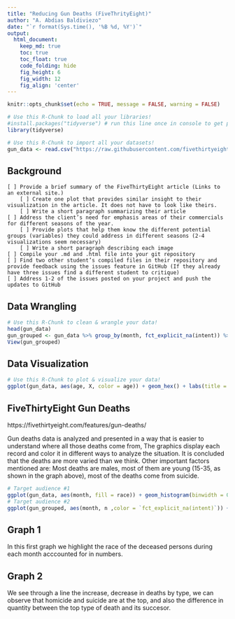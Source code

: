 ```yaml
---
title: "Reducing Gun Deaths (FiveThrityEight)"
author: "A. Abdias Baldiviezo"
date: "`r format(Sys.time(), '%B %d, %Y')`"
output:
  html_document:  
    keep_md: true
    toc: true
    toc_float: true
    code_folding: hide
    fig_height: 6
    fig_width: 12
    fig_align: 'center'
---
```


```r
knitr::opts_chunk$set(echo = TRUE, message = FALSE, warning = FALSE)
```

```r
# Use this R-Chunk to load all your libraries!
#install.packages("tidyverse") # run this line once in console to get package
library(tidyverse)

```

```r
# Use this R-Chunk to import all your datasets!
gun_data <- read.csv("https://raw.githubusercontent.com/fivethirtyeight/guns-data/master/full_data.csv")
```

## Background


    [ ] Provide a brief summary of the FiveThirtyEight article (Links to an external site.)
        [ ] Create one plot that provides similar insight to their visualization in the article. It does not have to look like theirs.
        [ ] Write a short paragraph summarizing their article
    [ ] Address the client’s need for emphasis areas of their commercials for different seasons of the year.
        [ ] Provide plots that help them know the different potential groups (variables) they could address in different seasons (2-4 visualizations seem necessary)
        [ ] Write a short paragraph describing each image
    [ ] Compile your .md and .html file into your git repository
    [ ] Find two other student’s compiled files in their repository and provide feedback using the issues feature in GitHub (If they already have three issues find a different student to critique)
    [ ] Address 1-2 of the issues posted on your project and push the updates to GitHub


## Data Wrangling

```r
# Use this R-Chunk to clean & wrangle your data!
head(gun_data)
gun_grouped <- gun_data %>% group_by(month, fct_explicit_na(intent)) %>% tally()
View(gun_grouped)
```

## Data Visualization

```r
# Use this R-Chunk to plot & visualize your data!
ggplot(gun_data, aes(age, X, color = age)) + geom_hex() + labs(title = "Number of Gun Deaths by the Age", y = "") + scale_y_continuous(labels = NULL) + scale_x_continuous(breaks = seq(0,110, by = 5))
```

## FiveThirtyEight Gun Deaths

https://fivethirtyeight.com/features/gun-deaths/ 

Gun deaths data is analyzed and presented in a way that is easier to understand where all those deaths come from,
The graphics display each record and color it in different ways to analyze the situation.
It is concluded that the deaths are more varied than we think. Other important factors mentioned are: Most deaths are males, most of them are young (15-35, as shown in the graph above), most of the deaths come from suicide.

```r
# Target audience #1
ggplot(gun_data, aes(month, fill = race)) + geom_histogram(binwidth = 0.5) + labs(title = "Ethnic group Gun Deaths by Month") + scale_y_continuous(breaks = seq(0,10000, by = 1000)) + scale_x_continuous(breaks = seq(0,12, by = 1)) + theme_minimal()
# Target audience #2
ggplot(gun_grouped, aes(month, n ,color = `fct_explicit_na(intent)`)) + geom_line() + scale_x_continuous(breaks = seq(0,12, by = 1)) + scale_y_continuous(breaks = seq(0,5500, by = 500)) + labs(title = "Increase, Decrease of number of Gun Deaths through the months by Type", y = "number of deaths", color = "Type of Death")
```

## Graph 1

In this first graph we highlight the race of the deceased persons during each month acccounted for in numbers.

## Graph 2

We see through a line the increase, decrease in deaths by type, we can observe that homicide and suicide are at the top, and also the difference in quantity between the top type of death and its succesor.